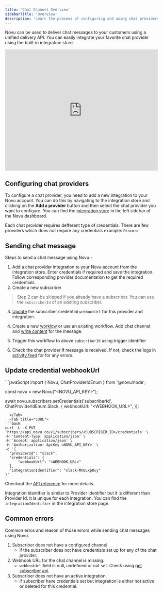 ```yaml
---
title: 'Chat Channel Overview'
sidebarTitle: 'Overview'
description: 'Learn the process of configuring and using chat providers with Novu'
---
```


Novu can be used to deliver chat messages to your customers using a unified delivery API. You can easily integrate your favorite chat provider using the built-in integration store.

<iframe src="https://www.loom.com/embed/09ab7cc396e544beb17df541e2584d7e" width="100%" height="400px" frameBorder="0" allowFullScreen></iframe>

## Configuring chat providers

To configure a chat provider, you need to add a new integration to your Novu account. You can do this by navigating to the integration store and clicking on the **Add a provider** button and then select the chat provider you want to configure. You can find the [integration store](https://web.novu.co/integrations?utm_campaign=docs-chat-overview) in the left sidebar of the Novu dashboard.

Each chat provider requires defferent type of credentials. There are few providers which does not require any credentials example: `Discord`


## Sending chat message

Steps to send a chat message using Novu:-

1. Add a chat provider integration to your Novu account from the integration store. Enter credentials if required and save the integration. Follow corresponding provider documentation to get the required credentials.
2. Create a new subscriber

> Step 2 can be skipped if you already have a subscriber. You can use the `subscriberId` of an existing subscriber.

3. [Update](/channels-and-providers/chat/overview#update-credential-webhookurl) the subscriber credential `webhookUrl` for this provider and integration. 

4. Create a new [worklow](/workflows/notification-workflows) or use an existing workflow. Add chat channel and [write content](/content-creation-design/notification-content-creation#chat) for the message.

5. Trigger this workflow to above `subscriberId` using trigger identifier

6. Check the chat provider if message is received. If not, check the logs in [activity feed](/activity-feed/introduction) for for any errors.

## Update credential webhookUrl

<Tabs>
  <Tab title="Node.js">
```javaScript
import {
  Novu,
  ChatProviderIdEnum
} from '@novu/node';

const novu = new Novu("<NOVU_API_KEY>");

await novu.subscribers.setCredentials('subscriberId', ChatProviderIdEnum.Slack, {
  webhookUrl: "<WEBHOOK_URL>",
});
```
  </Tab>
  <Tab title="cURL">
```bash 
curl -L -X PUT 'https://api.novu.co/v1/subscribers/<SUBSCRIBER_ID>/credentials' \
-H 'Content-Type: application/json' \
-H 'Accept: application/json' \
-H 'Authorization: ApiKey <NOVU_API_KEY>' \
-d '{
  "providerId": "slack",
  "credentials": {
      "webhookUrl": "<WEBHOOK_URL>"
  },
  "integrationIdentifier": "slack-MnGLxp8uy"
}'
```
  </Tab>
</Tabs>

Checkout the [API reference](/api-reference/subscribers/update-subscriber-credentials) for more details.

<Info> Integration identifier is similar to Provider identifier but it is different than Provider Id. It is unique for each integration. You can find the `integrationIdentifier` in the integration store page.  </Info>

## Common errors

Common erros and reason of those errors while sending chat messages using Novu.

1. Subscriber does not have a configured channel.
    - if the subscriber does not have credentials set up for any of the chat provider.
2. Webhook URL for the chat channel is missing.
    - `webhookUrl` field is null, undefined or not set. Check using [get subscriber api](/api-reference/subscribers/get-subscriber).
3. Subscriber does not have an active integration.
    - if subscriber have credentials set but integration is either not active or deleted for this credential.

<Snippet file="missing-provider.mdx" />

